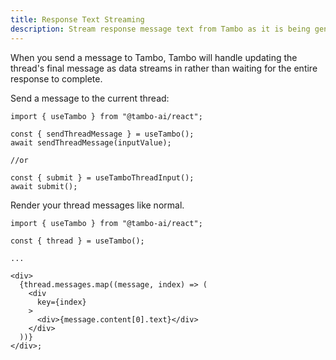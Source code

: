 ```yaml
---
title: Response Text Streaming
description: Stream response message text from Tambo as it is being generated.
---
```


When you send a message to Tambo, Tambo will handle updating the thread's final message as data streams in rather than waiting for the entire response to complete.

Send a message to the current thread:

```tsx title="streaming.tsx"
import { useTambo } from "@tambo-ai/react";

const { sendThreadMessage } = useTambo();
await sendThreadMessage(inputValue);

//or

const { submit } = useTamboThreadInput();
await submit();
```

Render your thread messages like normal.

```tsx title="streaming.tsx"
import { useTambo } from "@tambo-ai/react";

const { thread } = useTambo();

...

<div>
  {thread.messages.map((message, index) => (
    <div
      key={index}
    >
      <div>{message.content[0].text}</div>
    </div>
  ))}
</div>;
```

